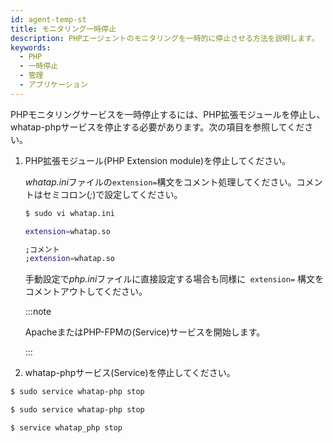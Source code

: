 ```yaml
---
id: agent-temp-st
title: モニタリング一時停止
description: PHPエージェントのモニタリングを一時的に停止させる方法を説明します。
keywords:
  - PHP
  - 一時停止
  - 管理
  - アプリケーション
---
```



PHPモニタリングサービスを一時停止するには、PHP拡張モジュールを停止し、whatap-phpサービスを停止する必要があります。次の項目を参照してください。

1. PHP拡張モジュール(PHP Extension module)を停止してください。 

   *whatap.ini*ファイルの`extension=`構文をコメント処理してください。コメントはセミコロン(_;_)で設定してください。

   ```bash
   $ sudo vi whatap.ini

   extension=whatap.so

   ;コメント
   ;extension=whatap.so
   ```

   手動設定で*php.ini*ファイルに直接設定する場合も同様に` extension=` 構文をコメントアウトしてください。 

   :::note

   ApacheまたはPHP-FPMの(Service)サービスを開始します。

   :::

2. whatap-phpサービス(Service)を停止してください。

   <Tabs>
 <TabItem value="rdct" label="Red Hat/CentOS" default>

   ```bash
   $ sudo service whatap-php stop
   ```

 </TabItem>
 <TabItem value="dbub" label="Debian/Ubuntu">

   ```bash
   $ sudo service whatap-php stop
   ```

 </TabItem>
 <TabItem value="frbsd" label="FreeBSD">

   ```bash
   $ service whatap_php stop
   ```

 </TabItem>
   </Tabs>
